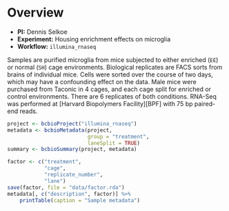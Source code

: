 # Overview

- **PI:** Dennis Selkoe
- **Experiment:** Housing enrichment effects on microglia
- **Workflow:** `illumina_rnaseq`

Samples are purified microglia from mice subjected to either enriched (`EE`) or normal (`SH`) cage environments. Biological replicates are FACS sorts from brains of individual mice. Cells were sorted over the course of two days, which may have a confounding effect on the data. Male mice were purchased from Taconic in 4 cages, and each cage split for enriched or control environments. There are 6 replicates of both conditions. RNA-Seq was performed at [Harvard Biopolymers Facility][BPF] with 75 bp paired-end reads.

```r
project <- bcbioProject("illumina_rnaseq")
metadata <- bcbioMetadata(project,
                          group = "treatment",
                          laneSplit = TRUE)
summary <- bcbioSummary(project, metadata)
```

```r
factor <- c("treatment",
            "cage",
            "replicate_number",
            "lane")
save(factor, file = "data/factor.rda")
metadata[, c("description", factor)] %>%
    printTable(caption = "Sample metadata")
```
